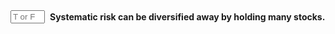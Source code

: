
::: {.question-block}

<form onsubmit="event.preventDefault(); checkAnswerBox('module3_tf_q61','F')" style="display: flex; align-items: center; gap: 8px;">
<input type="text" id="module3_tf_q61" name="module3_tf_q61" maxlength="1" placeholder="T or F" style="width: 55px;" data-correct-answer="F" /> 
<label for="module3_tf_q61"><strong>Systematic risk can be diversified away by holding many stocks.</strong></label>
</form>

<div id="feedback-module3_tf_q61" class="feedback" data-status="" style="display:none;">
The sentence is FALSE. Systematic (market) risk affects all assets; diversification cannot eliminate it.
</div>
:::
